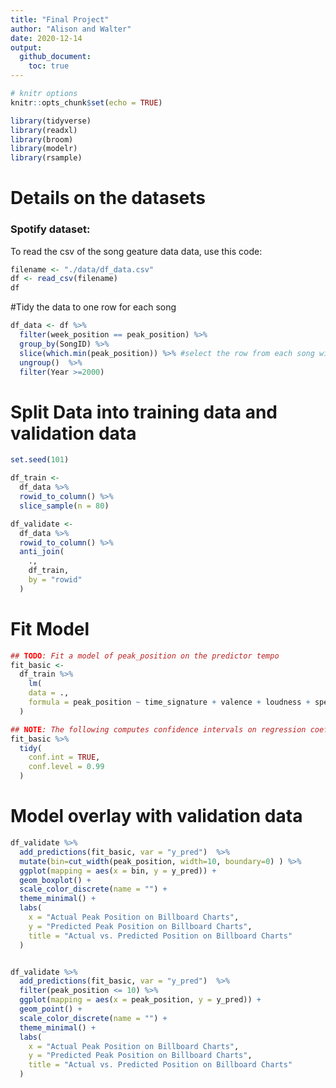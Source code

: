 ```yaml
---
title: "Final Project"
author: "Alison and Walter"
date: 2020-12-14
output:
  github_document:
    toc: true
---
```


```r
# knitr options
knitr::opts_chunk$set(echo = TRUE)
```

```r
library(tidyverse)
library(readxl)
library(broom)
library(modelr)
library(rsample)
```

# Details on the datasets  

<!-- -------------------------------------------------- -->

### Spotify dataset: 
To read the csv of the song geature data data, use this code:

```r
filename <- "./data/df_data.csv"
df <- read_csv(filename)
df

```


#Tidy the data to one row for each song

```r
df_data <- df %>%
  filter(week_position == peak_position) %>%
  group_by(SongID) %>%
  slice(which.min(peak_position)) %>% #select the row from each song with the lowest peak_position.
  ungroup()  %>%
  filter(Year >=2000)
```

# Split Data into training data and validation data

```r
set.seed(101)

df_train <-
  df_data %>%
  rowid_to_column() %>%
  slice_sample(n = 80)

df_validate <-
  df_data %>%
  rowid_to_column() %>%
  anti_join(
    .,
    df_train,
    by = "rowid"
  )
```


# Fit Model

```r

## TODO: Fit a model of peak_position on the predictor tempo
fit_basic <- 
  df_train %>%
    lm(
    data = .,
    formula = peak_position ~ time_signature + valence + loudness + speechiness + key
  )

## NOTE: The following computes confidence intervals on regression coefficients
fit_basic %>%
  tidy(
    conf.int = TRUE,
    conf.level = 0.99
  )


```

# Model overlay with validation data
```r
df_validate %>%
  add_predictions(fit_basic, var = "y_pred")  %>%
  mutate(bin=cut_width(peak_position, width=10, boundary=0) ) %>%
  ggplot(mapping = aes(x = bin, y = y_pred)) +
  geom_boxplot() +
  scale_color_discrete(name = "") +
  theme_minimal() + 
  labs(
    x = "Actual Peak Position on Billboard Charts",
    y = "Predicted Peak Position on Billboard Charts",
    title = "Actual vs. Predicted Position on Billboard Charts"
  )


df_validate %>%
  add_predictions(fit_basic, var = "y_pred")  %>%
  filter(peak_position <= 10) %>%
  ggplot(mapping = aes(x = peak_position, y = y_pred)) +
  geom_point() +
  scale_color_discrete(name = "") +
  theme_minimal() + 
  labs(
    x = "Actual Peak Position on Billboard Charts",
    y = "Predicted Peak Position on Billboard Charts",
    title = "Actual vs. Predicted Position on Billboard Charts"
  )
```

